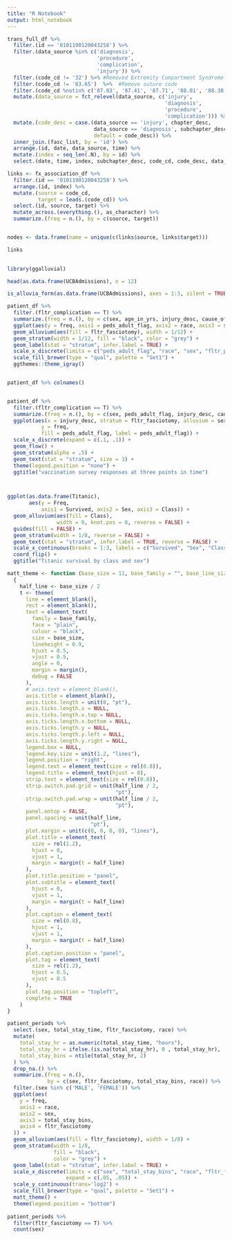 ```yaml
---
title: "R Notebook"
output: html_notebook
---
```



```r
trans_full_df %>% 
  filter.(id == '0101190120043258') %>% 
  filter.(data_source %in% c('diagnosis',
                             'procedure',
                             'complication', 
                             'injury')) %>%
  filter.(code_cd != '32') %>% #Removed Extremity Compartment Syndrome Complication
  filter.(code_cd != '83.65')  %>%  #Remove suture code
  filter.(code_cd %notin% c('87.03', '87.41', '87.71', '88.01', '88.38'))  %>%  #Removal of CAT Scans
  mutate.(data_source = fct_relevel(data_source, c('injury', 
                                                   'diagnosis',
                                                   'procedure',
                                                   'complication'))) %>%
  mutate.(code_desc = case.(data_source == 'injury', chapter_desc, 
                            data_source == 'diagnosis', subchapter_desc, 
                            default = code_desc)) %>% 
  inner_join.(fasc_list, by = 'id') %>%
  arrange.(id, date, data_source, time) %>%
  mutate.(index = seq_len(.N), by = id) %>% 
  select.(date, time, index, subchapter_desc, code_cd, code_desc, data_source)

links <- fx_association_df %>% 
  filter.(id == '0101190120043258') %>% 
  arrange.(id, index) %>% 
  mutate.(source = code_cd, 
          target = leads.(code_cd)) %>% 
  select.(id, source, target) %>% 
  mutate_across.(everything.(), as_character) %>% 
  summarize.(freq = n.(), by = c(source, target))


nodes <- data.frame(name = unique(c(links$source, links$target)))

links  
  

```

```r

library(ggalluvial)

head(as.data.frame(UCBAdmissions), n = 12)

is_alluvia_form(as.data.frame(UCBAdmissions), axes = 1:3, silent = TRUE)

patient_df %>% 
  filter.(fltr_complication == T) %>% 
  summarize.(freq = n.(), by = c(sex, age_in_yrs, injury_desc, cause_of_injury_e_code, race, fltr_fasciotomy)) %>%  #, injury_desc, fltr_complication, fltr_diagnosis, fltr_procedure, fltr_fasciotomy)) %>% 
  ggplot(aes(y = freq, axis1 = peds_adult_flag, axis2 = race, axis3 = sex, axis4 = fltr_procedure)) +
  geom_alluvium(aes(fill = fltr_fasciotomy), width = 1/12) +
  geom_stratum(width = 1/12, fill = "black", color = "grey") +
  geom_label(stat = "stratum", infer.label = TRUE) +
  scale_x_discrete(limits = c("peds_adult_flag", "race", "sex", "fltr_procedure"), expand = c(.05, .05)) +
  scale_fill_brewer(type = "qual", palette = "Set1") +
  ggthemes::theme_igray()


patient_df %>% colnames()


patient_df %>% 
  filter.(fltr_complication == T) %>% 
  summarize.(freq = n.(), by = c(sex, peds_adult_flag, injury_desc, cause_of_injury_e_code, race, fltr_fasciotomy)) %>% 
  ggplot(aes(x = injury_desc, stratum = fltr_fasciotomy, alluvium = sex,
           y = freq,
           fill = peds_adult_flag, label = peds_adult_flag)) +
  scale_x_discrete(expand = c(.1, .1)) +
  geom_flow() +
  geom_stratum(alpha = .5) +
  geom_text(stat = "stratum", size = 3) +
  theme(legend.position = "none") +
  ggtitle("vaccination survey responses at three points in time")




```


```r
ggplot(as.data.frame(Titanic),
       aes(y = Freq,
           axis1 = Survived, axis2 = Sex, axis3 = Class)) +
  geom_alluvium(aes(fill = Class),
                width = 0, knot.pos = 0, reverse = FALSE) +
  guides(fill = FALSE) +
  geom_stratum(width = 1/8, reverse = FALSE) +
  geom_text(stat = "stratum", infer.label = TRUE, reverse = FALSE) +
  scale_x_continuous(breaks = 1:3, labels = c("Survived", "Sex", "Class")) +
  coord_flip() +
  ggtitle("Titanic survival by class and sex")
```


```r
matt_theme <- function (base_size = 11, base_family = "", base_line_size = base_size / 22, base_rect_size = base_size / 22)
  {
    half_line <- base_size / 2
    t <- theme(
      line = element_blank(),
      rect = element_blank(),
      text = element_text(
        family = base_family,
        face = "plain",
        colour = "black",
        size = base_size,
        lineheight = 0.9,
        hjust = 0.5,
        vjust = 0.5,
        angle = 0,
        margin = margin(),
        debug = FALSE
      ),
      # axis.text = element_blank(),
      axis.title = element_blank(),
      axis.ticks.length = unit(0, "pt"),
      axis.ticks.length.x = NULL,
      axis.ticks.length.x.top = NULL,
      axis.ticks.length.x.bottom = NULL,
      axis.ticks.length.y = NULL,
      axis.ticks.length.y.left = NULL,
      axis.ticks.length.y.right = NULL,
      legend.box = NULL,
      legend.key.size = unit(1.2, "lines"),
      legend.position = "right",
      legend.text = element_text(size = rel(0.8)),
      legend.title = element_text(hjust = 0),
      strip.text = element_text(size = rel(0.8)),
      strip.switch.pad.grid = unit(half_line / 2,
                                   "pt"),
      strip.switch.pad.wrap = unit(half_line / 2,
                                   "pt"),
      panel.ontop = FALSE,
      panel.spacing = unit(half_line,
                           "pt"),
      plot.margin = unit(c(0, 0, 0, 0), "lines"),
      plot.title = element_text(
        size = rel(1.2),
        hjust = 0,
        vjust = 1,
        margin = margin(t = half_line)
      ),
      plot.title.position = "panel",
      plot.subtitle = element_text(
        hjust = 0,
        vjust = 1,
        margin = margin(t = half_line)
      ),
      plot.caption = element_text(
        size = rel(0.8),
        hjust = 1,
        vjust = 1,
        margin = margin(t = half_line)
      ),
      plot.caption.position = "panel",
      plot.tag = element_text(
        size = rel(1.2),
        hjust = 0.5,
        vjust = 0.5
      ),
      plot.tag.position = "topleft",
      complete = TRUE
    )
}
```


```r
patient_periods %>%
  select.(sex, total_stay_time, fltr_fasciotomy, race) %>%
  mutate(
    total_stay_hr = as.numeric(total_stay_time, "hours"),
    total_stay_hr = ifelse.(is.na(total_stay_hr), 0 , total_stay_hr), 
    total_stay_bins = ntile(total_stay_hr, 2)
  ) %>%
  drop_na.() %>%
  summarize.(freq = n.(),
             by = c(sex, fltr_fasciotomy, total_stay_bins, race)) %>%  #, injury_desc, fltr_complication, fltr_diagnosis, fltr_procedure, fltr_fasciotomy)) %>%
  filter.(sex %in% c('MALE', 'FEMALE')) %>% 
  ggplot(aes(
    y = freq,
    axis1 = race,
    axis2 = sex,
    axis3 = total_stay_bins, 
    axis4 = fltr_fasciotomy
  )) +
  geom_alluvium(aes(fill = fltr_fasciotomy), width = 1/8) +
  geom_stratum(width = 1/8,
               fill = "black",
               color = "grey") +
  geom_label(stat = "stratum", infer.label = TRUE) +
  scale_x_discrete(limits = c("sex", "total_stay_bins", "race", "fltr_fasciotomy"),
                   expand = c(.05, .05)) +
  scale_y_continuous(trans='log2') +
  scale_fill_brewer(type = "qual", palette = "Set1") +
  matt_theme() +
  theme(legend.position = "bottom") 
  
patient_periods %>% 
  filter(fltr_fasciotomy == T) %>% 
  count(sex)
```


